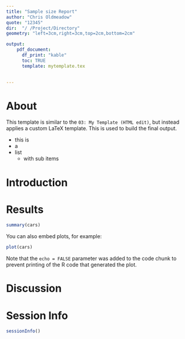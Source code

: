 ```yaml
---
title: "Sample size Report"
author: "Chris Oldmeadow"
quote: "12345"
dir:  "/ /Project/Directory"
geometry: "left=3cm,right=3cm,top=2cm,bottom=2cm"

output: 
    pdf_document:
      df_print: "kable"
      toc: TRUE
      template: mytemplate.tex
    

---
```


# About


This template is similar to the `03: My Template (HTML edit)`, but instead applies a custom LaTeX template. This is used to build the final output.


- this is 
- a 
- list
  - with sub items

# Introduction



# Results

```r
summary(cars)
```

You can also embed plots, for example:

```r
plot(cars)
```

Note that the `echo = FALSE` parameter was added to the code chunk to prevent printing of the R code that generated the plot.



# Discussion


# Session Info

```r
sessionInfo()
```
